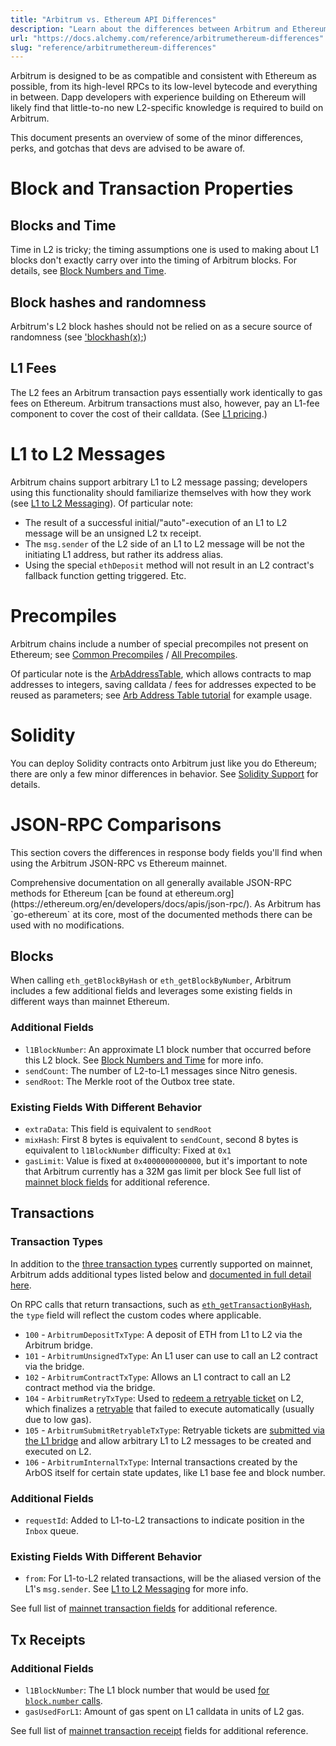 ```yaml
---
title: "Arbitrum vs. Ethereum API Differences"
description: "Learn about the differences between Arbitrum and Ethereum"
url: "https://docs.alchemy.com/reference/arbitrumethereum-differences"
slug: "reference/arbitrumethereum-differences"
---
```



Arbitrum is designed to be as compatible and consistent with Ethereum as possible, from its high-level RPCs to its low-level bytecode and everything in between. Dapp developers with experience building on Ethereum will likely find that little-to-no new L2-specific knowledge is required to build on Arbitrum.

This document presents an overview of some of the minor differences, perks, and gotchas that devs are advised to be aware of.

# Block and Transaction Properties

## Blocks and Time

Time in L2 is tricky; the timing assumptions one is used to making about L1 blocks don't exactly carry over into the timing of Arbitrum blocks. For details, see [Block Numbers and Time](https://developer.offchainlabs.com/time).

## Block hashes and randomness

Arbitrum's L2 block hashes should not be relied on as a secure source of randomness (see ['blockhash(x);](https://developer.offchainlabs.com/solidity-support))

## L1 Fees

The L2 fees an Arbitrum transaction pays essentially work identically to gas fees on Ethereum. Arbitrum transactions must also, however, pay an L1-fee component to cover the cost of their calldata. (See [L1 pricing](https://developer.offchainlabs.com/arbos/l1-pricing).)

# L1 to L2 Messages

Arbitrum chains support arbitrary L1 to L2 message passing; developers using this functionality should familiarize themselves with how they work (see [L1 to L2 Messaging](https://developer.offchainlabs.com/arbos/l1-to-l2-messaging)). Of particular note:

* The result of a successful initial/"auto"-execution of an L1 to L2 message will be an unsigned L2 tx receipt.
* The `msg.sender` of the L2 side of an L1 to L2 message will be not the initiating L1 address, but rather its address alias.
* Using the special `ethDeposit` method will not result in an L2 contract's fallback function getting triggered. Etc.

# Precompiles

Arbitrum chains include a number of special precompiles not present on Ethereum; see [Common Precompiles](https://developer.offchainlabs.com/arbos/common-precompiles) / [All Precompiles](https://developer.offchainlabs.com/arbos/precompiles).

Of particular note is the [ArbAddressTable](https://developer.offchainlabs.com/arbos/precompiles#ArbAddressTable), which allows contracts to map addresses to integers, saving calldata / fees for addresses expected to be reused as parameters; see [Arb Address Table tutorial](https://github.com/OffchainLabs/arbitrum-tutorials/tree/master/packages/address-table) for example usage.

# Solidity

You can deploy Solidity contracts onto Arbitrum just like you do Ethereum; there are only a few minor differences in behavior. See [Solidity Support](https://developer.offchainlabs.com/solidity-support) for details.

# JSON-RPC Comparisons

This section covers the differences in response body fields you'll find when using the Arbitrum JSON-RPC vs Ethereum mainnet.

<Info>
  Comprehensive documentation on all generally available JSON-RPC methods for Ethereum [can be found at ethereum.org](https://ethereum.org/en/developers/docs/apis/json-rpc/). As Arbitrum has `go-ethereum` at its core, most of the documented methods there can be used with no modifications.
</Info>

## Blocks

When calling `eth_getBlockByHash` or `eth_getBlockByNumber`, Arbitrum includes a few additional fields and leverages some existing fields in different ways than mainnet Ethereum.

### Additional Fields

* `l1BlockNumber`: An approximate L1 block number that occurred before this L2 block. See [Block Numbers and Time](https://developer.offchainlabs.com/time) for more info.
* `sendCount`: The number of L2-to-L1 messages since Nitro genesis.
* `sendRoot`: The Merkle root of the Outbox tree state.

### Existing Fields With Different Behavior

* `extraData`: This field is equivalent to `sendRoot`
* `mixHash`: First 8 bytes is equivalent to `sendCount`, second 8 bytes is equivalent to `l1BlockNumber` difficulty: Fixed at `0x1`
* `gasLimit`: Value is fixed at `0x4000000000000`, but it's important to note that Arbitrum currently has a 32M gas limit per block See full list of [mainnet block fields](https://ethereum.org/en/developers/docs/apis/json-rpc/#eth_getblockbyhash) for additional reference.

## Transactions

### Transaction Types

In addition to the [three transaction types](https://ethereum.org/en/developers/docs/transactions/#types-of-transactions) currently supported on mainnet, Arbitrum adds additional types listed below and [documented in full detail here](https://developer.offchainlabs.com/arbos/geth#transaction-types).

On RPC calls that return transactions, such as [`eth_getTransactionByHash`](https://ethereum.org/en/developers/docs/apis/json-rpc/#eth_gettransactionbyhash), the `type` field will reflect the custom codes where applicable.

* `100` - `ArbitrumDepositTxType`: A deposit of ETH from L1 to L2 via the Arbitrum bridge.
* `101` - `ArbitrumUnsignedTxType`: An L1 user can use to call an L2 contract via the bridge.
* `102` - `ArbitrumContractTxType`: Allows an L1 contract to call an L2 contract method via the bridge.
* `104` - `ArbitrumRetryTxType`: Used to [redeem a retryable ticket](https://developer.offchainlabs.com/arbos/l1-to-l2-messaging#redeeming-a-retryable) on L2, which finalizes a [retryable](https://developer.offchainlabs.com/arbos/l1-to-l2-messaging#retryables) that failed to execute automatically (usually due to low gas).
* `105` - `ArbitrumSubmitRetryableTxType`: Retryable tickets are [submitted via the L1 bridge](https://developer.offchainlabs.com/arbos/l1-to-l2-messaging#submitting-a-retryable) and allow arbitrary L1 to L2 messages to be created and executed on L2.
* `106` - `ArbitrumInternalTxType`: Internal transactions created by the ArbOS itself for certain state updates, like L1 base fee and block number.

### Additional Fields

* `requestId`: Added to L1-to-L2 transactions to indicate position in the `Inbox` queue.

### Existing Fields With Different Behavior

* `from`: For L1-to-L2 related transactions, will be the aliased version of the L1's `msg.sender`. See [L1 to L2 Messaging](https://developer.offchainlabs.com/arbos/l1-to-l2-messaging) for more info.

See full list of [mainnet transaction fields](https://ethereum.org/en/developers/docs/apis/json-rpc/#eth_gettransactionbyhash) for additional reference.

## Tx Receipts

### Additional Fields

* `l1BlockNumber`: The L1 block number that would be used [for `block.number` calls](https://developer.offchainlabs.com/time).
* `gasUsedForL1`: Amount of gas spent on L1 calldata in units of L2 gas.

See full list of [mainnet transaction receipt](https://ethereum.org/en/developers/docs/apis/json-rpc/#eth_gettransactionreceipt) fields for additional reference.
